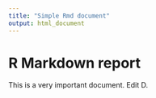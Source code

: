 ```yaml
---
title: "Simple Rmd document"
output: html_document
---
```


# R Markdown report

This is a very important document. Edit D.
